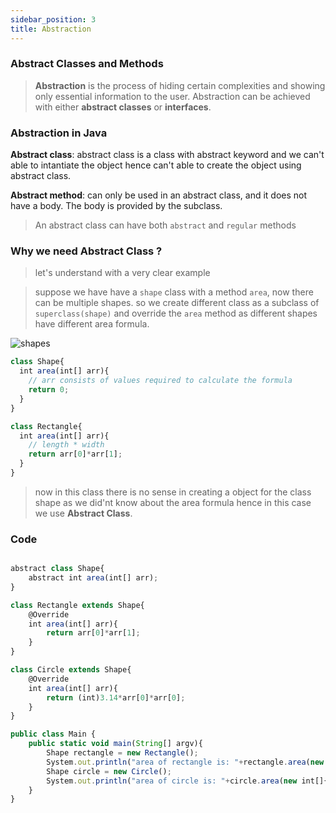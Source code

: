 ```yaml
---
sidebar_position: 3
title: Abstraction
---
```


### Abstract Classes and Methods

> **Abstraction** is the process of hiding certain complexities and showing only essential information to the user.
Abstraction can be achieved with either **abstract classes** or **interfaces**.

### Abstraction in Java

**Abstract class**: abstract class is a class with abstract keyword and we can't able to intantiate the object hence can't able to create the object using abstract class.

**Abstract method**: can only be used in an abstract class, and it does not have a body. The body is provided by the subclass.

> An abstract class can have both `abstract` and `regular` methods

### Why we need Abstract Class ?

> let's understand with a very clear example

> suppose we have have a `shape` class with a method `area`, now there can be multiple shapes. so we create different class as a subclass of `superclass(shape)` and override the `area` method as different shapes have different area formula. 

![shapes](./images/shapes.PNG)

```js
class Shape{
  int area(int[] arr){
    // arr consists of values required to calculate the formula
    return 0;
  }
}

class Rectangle{
  int area(int[] arr){
    // length * width
    return arr[0]*arr[1];
  }
}

```

> now in this class there is no sense in creating a object for the class shape as we did'nt know about the area formula hence in this case we use **Abstract Class**.

### Code

```js

abstract class Shape{
    abstract int area(int[] arr);
}

class Rectangle extends Shape{
    @Override
    int area(int[] arr){
        return arr[0]*arr[1];
    }
}

class Circle extends Shape{
    @Override
    int area(int[] arr){
        return (int)3.14*arr[0]*arr[0];
    }
}

public class Main {
    public static void main(String[] argv){
        Shape rectangle = new Rectangle();
        System.out.println("area of rectangle is: "+rectangle.area(new int[]{2,3}));
        Shape circle = new Circle();
        System.out.println("area of circle is: "+circle.area(new int[]{10}));
    }
}

```



